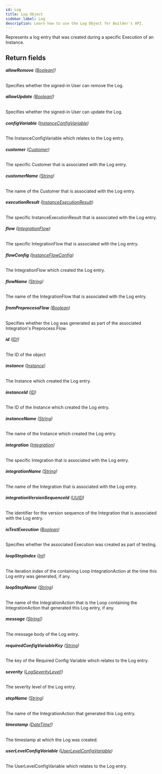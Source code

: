 ```yaml
---
id: Log
title: Log Object
sidebar_label: Log
description: Learn how to use the Log Object for Builder's API.
---
```


Represents a log entry that was created during a specific Execution of an
Instance.

## Return fields

###### <b>allowRemove</b> ([Boolean!](/self-managed/composer/builder/api/schema/scalar/Boolean.mdx))

Specifies whether the signed-in User can remove the Log.

###### <b>allowUpdate</b> ([Boolean!](/self-managed/composer/builder/api/schema/scalar/Boolean.mdx))

Specifies whether the signed-in User can update the Log.

###### <b>configVariable</b> ([InstanceConfigVariable](/self-managed/composer/builder/api/schema/object/InstanceConfigVariable.mdx))

The InstanceConfigVariable which relates to the Log entry.

###### <b>customer</b> ([Customer](/self-managed/composer/builder/api/schema/object/Customer.mdx))

The specific Customer that is associated with the Log entry.

###### <b>customerName</b> ([String](/self-managed/composer/builder/api/schema/scalar/String.mdx))

The name of the Customer that is associated with the Log entry.

###### <b>executionResult</b> ([InstanceExecutionResult](/self-managed/composer/builder/api/schema/object/InstanceExecutionResult.mdx))

The specific InstanceExecutionResult that is associated with the Log entry.

###### <b>flow</b> ([IntegrationFlow](/self-managed/composer/builder/api/schema/object/IntegrationFlow.mdx))

The specific IntegrationFlow that is associated with the Log entry.

###### <b>flowConfig</b> ([InstanceFlowConfig](/self-managed/composer/builder/api/schema/object/InstanceFlowConfig.mdx))

The IntegrationFlow which created the Log entry.

###### <b>flowName</b> ([String](/self-managed/composer/builder/api/schema/scalar/String.mdx))

The name of the IntegrationFlow that is associated with the Log entry.

###### <b>fromPreprocessFlow</b> ([Boolean](/self-managed/composer/builder/api/schema/scalar/Boolean.mdx))

Specifies whether the Log was generated as part of the associated Integration's Preprocess Flow.

###### <b>id</b> ([ID!](/self-managed/composer/builder/api/schema/scalar/ID.mdx))

The ID of the object

###### <b>instance</b> ([Instance](/self-managed/composer/builder/api/schema/object/Instance.mdx))

The Instance which created the Log entry.

###### <b>instanceId</b> ([ID](/self-managed/composer/builder/api/schema/scalar/ID.mdx))

The ID of the Instance which created the Log entry.

###### <b>instanceName</b> ([String](/self-managed/composer/builder/api/schema/scalar/String.mdx))

The name of the Instance which created the Log entry.

###### <b>integration</b> ([Integration](/self-managed/composer/builder/api/schema/object/Integration.mdx))

The specific Integration that is associated with the Log entry.

###### <b>integrationName</b> ([String](/self-managed/composer/builder/api/schema/scalar/String.mdx))

The name of the Integration that is associated with the Log entry.

###### <b>integrationVersionSequenceId</b> ([UUID](/self-managed/composer/builder/api/schema/scalar/UUID.mdx))

The identifier for the version sequence of the Integration that is associated with the Log entry.

###### <b>isTestExecution</b> ([Boolean](/self-managed/composer/builder/api/schema/scalar/Boolean.mdx))

Specifies whether the associated Execution was created as part of testing.

###### <b>loopStepIndex</b> ([Int](/self-managed/composer/builder/api/schema/scalar/Int.mdx))

The iteration index of the containing Loop IntegrationAction at the time this Log entry was generated, if any.

###### <b>loopStepName</b> ([String](/self-managed/composer/builder/api/schema/scalar/String.mdx))

The name of the IntegrationAction that is the Loop containing the IntegrationAction that generated this Log entry, if any.

###### <b>message</b> ([String!](/self-managed/composer/builder/api/schema/scalar/String.mdx))

The message body of the Log entry.

###### <b>requiredConfigVariableKey</b> ([String](/self-managed/composer/builder/api/schema/scalar/String.mdx))

The key of the Required Config Variable which relates to the Log entry.

###### <b>severity</b> ([LogSeverityLevel!](/self-managed/composer/builder/api/schema/enum/LogSeverityLevel.mdx))

The severity level of the Log entry.

###### <b>stepName</b> ([String](/self-managed/composer/builder/api/schema/scalar/String.mdx))

The name of the IntegrationAction that generated this Log entry.

###### <b>timestamp</b> ([DateTime!](/self-managed/composer/builder/api/schema/scalar/DateTime.mdx))

The timestamp at which the Log was created.

###### <b>userLevelConfigVariable</b> ([UserLevelConfigVariable](/self-managed/composer/builder/api/schema/object/UserLevelConfigVariable.mdx))

The UserLevelConfigVariable which relates to the Log entry.
